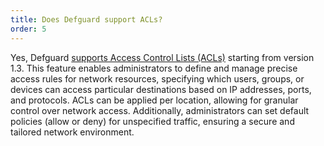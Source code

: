```yaml
---
title: Does Defguard support ACLs?
order: 5
---
```


Yes, Defguard <a href="https://docs.defguard.net/enterprise/all-enteprise-features/access-control-list">supports Access Control Lists (ACLs)</a> starting from version 1.3. This feature enables administrators to define and manage precise access rules for network resources, specifying which users, groups, or devices can access particular destinations based on IP addresses, ports, and protocols. ACLs can be applied per location, allowing for granular control over network access. Additionally, administrators can set default policies (allow or deny) for unspecified traffic, ensuring a secure and tailored network environment.

